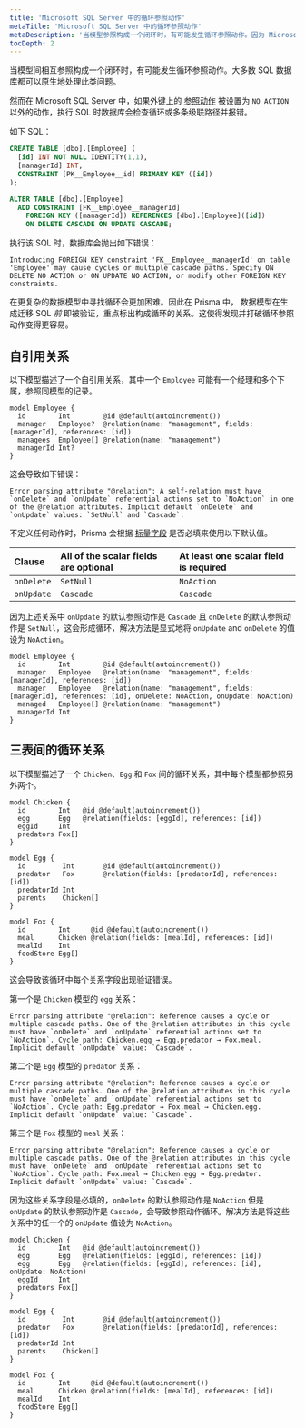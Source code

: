 ```yaml
---
title: 'Microsoft SQL Server 中的循环参照动作'
metaTitle: 'Microsoft SQL Server 中的循环参照动作'
metaDescription: '当模型参照构成一个闭环时，有可能发生循环参照动作。因为 Microsoft SQL Server 没有原生的解决方法，所以需要学习如何解决它。'
tocDepth: 2
---
```


<TopBlock>

当模型间相互参照构成一个闭环时，有可能发生循环参照动作。大多数 SQL 数据库都可以原生地处理此类问题。

然而在 Microsoft SQL Server 中，如果外键上的 [参照动作](./) 被设置为 `NO ACTION` 以外的动作，执行 SQL 时数据库会检查循环或多条级联路径并报错。

如下 SQL：

```sql
CREATE TABLE [dbo].[Employee] (
  [id] INT NOT NULL IDENTITY(1,1),
  [managerId] INT,
  CONSTRAINT [PK__Employee__id] PRIMARY KEY ([id])
);

ALTER TABLE [dbo].[Employee]
  ADD CONSTRAINT [FK__Employee__managerId]
    FOREIGN KEY ([managerId]) REFERENCES [dbo].[Employee]([id])
    ON DELETE CASCADE ON UPDATE CASCADE;
```

执行该 SQL 时，数据库会抛出如下错误：

```terminal
Introducing FOREIGN KEY constraint 'FK__Employee__managerId' on table 'Employee' may cause cycles or multiple cascade paths. Specify ON DELETE NO ACTION or ON UPDATE NO ACTION, or modify other FOREIGN KEY constraints.
```

在更复杂的数据模型中寻找循环会更加困难。因此在 Prisma 中， 数据模型在生成迁移 SQL _前_ 即被验证，重点标出构成循环的关系。这使得发现并打破循环参照动作变得更容易。

</TopBlock>

## 自引用关系

以下模型描述了一个自引用关系，其中一个 `Employee` 可能有一个经理和多个下属，参照同模型的记录。

```prisma
model Employee {
  id        Int        @id @default(autoincrement())
  manager   Employee?  @relation(name: "management", fields: [managerId], references: [id])
  managees  Employee[] @relation(name: "management")
  managerId Int?
}
```

这会导致如下错误：

```terminal
Error parsing attribute "@relation": A self-relation must have `onDelete` and `onUpdate` referential actions set to `NoAction` in one of the @relation attributes. Implicit default `onDelete` and `onUpdate` values: `SetNull` and `Cascade`.
```

不定义任何动作时，Prisma 会根据 [标量字段](../../data-model#scalar-fields) 是否必填来使用以下默认值。

| Clause     | All of the scalar fields are optional | At least one scalar field is required |
| :--------- | :------------------------------------ | :------------------------------------ |
| `onDelete` | `SetNull`                             | `NoAction`                            |
| `onUpdate` | `Cascade`                             | `Cascade`                             |

因为上述关系中 `onUpdate` 的默认参照动作是 `Cascade` 且 `onDelete` 的默认参照动作是 `SetNull`，这会形成循环，解决方法是显式地将 `onUpdate` and `onDelete` 的值设为 `NoAction`。

```prisma highlight=3;delete|4;add
model Employee {
  id        Int        @id @default(autoincrement())
  manager   Employee   @relation(name: "management", fields: [managerId], references: [id])
  manager   Employee   @relation(name: "management", fields: [managerId], references: [id], onDelete: NoAction, onUpdate: NoAction)
  managed   Employee[] @relation(name: "management")
  managerId Int
}
```

## 三表间的循环关系

以下模型描述了一个 `Chicken`、`Egg` 和 `Fox` 间的循环关系，其中每个模型都参照另外两个。

```prisma
model Chicken {
  id        Int   @id @default(autoincrement())
  egg       Egg   @relation(fields: [eggId], references: [id])
  eggId     Int
  predators Fox[]
}

model Egg {
  id         Int       @id @default(autoincrement())
  predator   Fox       @relation(fields: [predatorId], references: [id])
  predatorId Int
  parents    Chicken[]
}

model Fox {
  id        Int     @id @default(autoincrement())
  meal      Chicken @relation(fields: [mealId], references: [id])
  mealId    Int
  foodStore Egg[]
}
```

这会导致该循环中每个关系字段出现验证错误。

第一个是 `Chicken` 模型的 `egg` 关系：

```terminal
Error parsing attribute "@relation": Reference causes a cycle or multiple cascade paths. One of the @relation attributes in this cycle must have `onDelete` and `onUpdate` referential actions set to `NoAction`. Cycle path: Chicken.egg → Egg.predator → Fox.meal. Implicit default `onUpdate` value: `Cascade`.
```

第二个是 `Egg` 模型的 `predator` 关系：

```terminal
Error parsing attribute "@relation": Reference causes a cycle or multiple cascade paths. One of the @relation attributes in this cycle must have `onDelete` and `onUpdate` referential actions set to `NoAction`. Cycle path: Egg.predator → Fox.meal → Chicken.egg. Implicit default `onUpdate` value: `Cascade`.
```

第三个是 `Fox` 模型的 `meal` 关系：

```terminal
Error parsing attribute "@relation": Reference causes a cycle or multiple cascade paths. One of the @relation attributes in this cycle must have `onDelete` and `onUpdate` referential actions set to `NoAction`. Cycle path: Fox.meal → Chicken.egg → Egg.predator. Implicit default `onUpdate` value: `Cascade`.
```

因为这些关系字段是必填的，`onDelete` 的默认参照动作是 `NoAction` 但是 `onUpdate` 的默认参照动作是 `Cascade`，会导致参照动作循环。解决方法是将这些关系中的任一个的 `onUpdate` 值设为 `NoAction`。

```prisma highlight=3;delete|4;add
model Chicken {
  id        Int   @id @default(autoincrement())
  egg       Egg   @relation(fields: [eggId], references: [id])
  egg       Egg   @relation(fields: [eggId], references: [id], onUpdate: NoAction)
  eggId     Int
  predators Fox[]
}

model Egg {
  id         Int       @id @default(autoincrement())
  predator   Fox       @relation(fields: [predatorId], references: [id])
  predatorId Int
  parents    Chicken[]
}

model Fox {
  id        Int     @id @default(autoincrement())
  meal      Chicken @relation(fields: [mealId], references: [id])
  mealId    Int
  foodStore Egg[]
}
```
